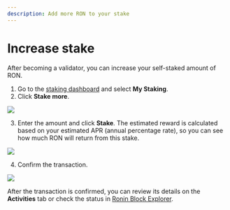 ```yaml
---
description: Add more RON to your stake
---
```


# Increase stake

After becoming a validator, you can increase your self-staked amount of RON.

1. Go to the [staking dashboard](https://saigon-staking.roninchain.com/) and select **My Staking**.
2. Click **Stake more**.

<img src={stepOne} width={480} />

3. Enter the amount and click **Stake**. The estimated reward is calculated based on your estimated APR (annual percentage rate), so you can see how much RON will return from this stake.

<img src={stepTwo} width={416} />

4. Confirm the transaction.

<img src={confirmTransaction} width={375} />

After the transaction is confirmed, you can review its details
on the **Activities** tab or check the status in [Ronin Block Explorer](https://saigon-explorer.roninchain.com/).